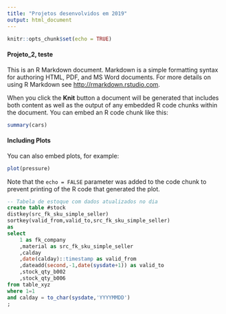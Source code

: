 ```yaml
---
title: "Projetos desenvolvidos em 2019"
output: html_document
---
```


```r
knitr::opts_chunk$set(echo = TRUE)
```

#### Projeto_2, teste

This is an R Markdown document. Markdown is a simple formatting syntax for authoring HTML, PDF, and MS Word documents. For more details on using R Markdown see <http://rmarkdown.rstudio.com>.

When you click the **Knit** button a document will be generated that includes both content as well as the output of any embedded R code chunks within the document. You can embed an R code chunk like this:

```r
summary(cars)
```

#### Including Plots

You can also embed plots, for example:

```r
plot(pressure)
```

Note that the `echo = FALSE` parameter was added to the code chunk to prevent printing of the R code that generated the plot.



```sql
-- Tabela de estoque com dados atualizados no dia
create table #stock
distkey(src_fk_sku_simple_seller)
sortkey(valid_from,valid_to,src_fk_sku_simple_seller)
as
select
    1 as fk_company
    ,material as src_fk_sku_simple_seller
    ,calday
    ,date(calday)::timestamp as valid_from
    ,dateadd(second,-1,date(sysdate+1)) as valid_to
    ,stock_qty_b002
    ,stock_qty_b006
from table_xyz
where 1=1
and calday = to_char(sysdate,'YYYYMMDD')
;
```











